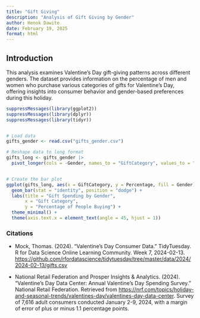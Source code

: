 ```yaml
---
title: "Gift Giving"
description: "Analysis of Gift Giving by Gender"
author: Henok Dawite
date: February 19, 2025
format: html
---
```


## Introduction

This analysis examines Valentine's Day gift-giving patterns across different genders. The dataset provides information on the percentage of men and women who purchase various categories of gifts for Valentine's Day, offering insights into consumer behavior and gender-based preferences during this holiday.

```r
suppressMessages(library(ggplot2))
suppressMessages(library(dplyr))
suppressMessages(library(tidyr))


# Load data
gifts_gender <- read.csv("gifts_gender.csv")

# Reshape data to long format
gifts_long <- gifts_gender |>
  pivot_longer(cols = -Gender, names_to = "GiftCategory", values_to = "Percentage")


# Create the bar plot
ggplot(gifts_long, aes(x = GiftCategory, y = Percentage, fill = Gender)) +
  geom_bar(stat = "identity", position = "dodge") +
  labs(title = "Gift Spending by Gender", 
       x = "Gift Category", 
       y = "Percentage of People Buying") +
  theme_minimal() +
  theme(axis.text.x = element_text(angle = 45, hjust = 1))
```

### Citations

-   Mock, Thomas. (2024). "Valentine's Day Consumer Data." TidyTuesday. R for Data Science Online Learning Community. Week 7, 2024-02-13. <https://github.com/rfordatascience/tidytuesday/tree/master/data/2024/2024-02-13/gifts.csv>

-   National Retail Federation and Prosper Insights & Analytics. (2024). "Valentine's Day Data Center: Annual Valentine's Day Spending Survey." National Retail Federation. Retrieved from <https://nrf.com/topics/holiday-and-seasonal-trends/valentines-day/valentines-day-data-center>. Survey of 7,616 adult consumers conducted January 2-9, 2024, with a margin of error of plus or minus 1.1 percentage points.
